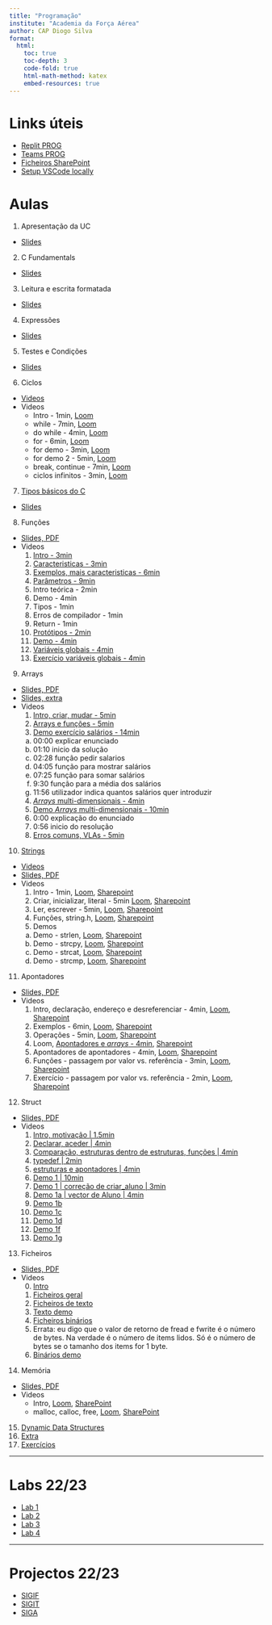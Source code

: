 ```yaml
---
title: "Programação"
institute: "Academia da Força Aérea"
author: CAP Diogo Silva
format: 
  html:
    toc: true
    toc-depth: 3
    code-fold: true
    html-math-method: katex
    embed-resources: true
---
```



# Links úteis

- [Replit PROG](https://replit.com/team/prog-2223-spring)
- [Teams PROG](https://teams.microsoft.com/l/team/19%3adZZ31rCQAvu0eEXj_VSCSn5L8nacNUAkkRmGhTqEFuk1%40thread.tacv2/conversations?groupId=696ce216-60a9-4f1e-87fb-296d6bafc8a2&tenantId=134d2a6d-3191-4c4a-a80b-1b18cb5bdba1)
- [Ficheiros SharePoint](https://academiafaedupt.sharepoint.com/sites/PROG2223Spring/Documentos%20Partilhados/Forms/AllItems.aspx?id=%2Fsites%2FPROG2223Spring%2FDocumentos%20Partilhados%2FGeneral&viewid=9162f8b4%2Def01%2D49b3%2D97a7%2D13cb7be9b804)
- [Setup VSCode locally](https://www.youtube.com/watch?v=HiyfEbbCWT4)


# Aulas

1. Apresentação da UC
  - [Slides](pdf/00_apresentacao_UC.pptx.pdf)
2. C Fundamentals
  - [Slides](markdown/2_fundamentals.html)
3. Leitura e escrita formatada
  - [Slides](markdown/3_formated_io.html)
4. Expressões
  - [Slides](markdown/4_expressoes.html)
5. Testes e Condições
  - [Slides](pdf/03_testes_condicoes.pptx.pdf)
6. Ciclos
  - [Videos](markdown/06_ciclos.hmtl)
  - Videos
    - Intro - 1min, [Loom](https://www.loom.com/share/48dd9bb7662343159bb581f499debdc0)
    - while - 7min, [Loom](https://www.loom.com/share/2b435d2ec2da4165ae5e943a9dc36182)
    - do while - 4min, [Loom](https://www.loom.com/share/69275e49f264496d85c0fde6389f1dd6)
    - for - 6min, [Loom](https://www.loom.com/share/fb94b099d5f04023b024a243b3dfa376)
    - for demo - 3min, [Loom](https://www.loom.com/share/3512230a0dc949dd80054172b6e5d1bf)
    - for demo 2 - 5min, [Loom](https://www.loom.com/share/4a77c55a3af34b6b9e06f7047ade10b1)
    - break, continue - 7min, [Loom](https://www.loom.com/share/cc6c4759e0d146a7beca0bf6eab39838)
    - ciclos infinitos - 3min, [Loom](https://www.loom.com/share/fd69abb573e249db86cec288fa71bcd1)
7. [Tipos básicos do C](#/7_basic_types)
  - [Slides](markdown/7_basic_types.html)
8. Funções
  - [Slides, PDF](pdf/05_funcoes.pptx.pdf)
  - Videos
    1. [Intro - 3min](https://www.loom.com/share/28199e9e95b548db82288bd28de587e0)
    2. [Caracteristicas - 3min](https://www.loom.com/share/cbd82b399f684b03b4b2fba6fed51ed6)
    3. [Exemplos, mais caracteristicas - 6min](https://www.loom.com/share/77f9f39daa334be8bd95f4729feac9e0)
    4. [Parâmetros - 9min](https://www.loom.com/share/1586bc9c822c4822aa1bc80ede29ca37)
      1. Intro teórica - 2min
      2. Demo - 4min
      3. Tipos - 1min
      4. Erros de compilador - 1min
      5. Return - 1min
    5. [Protótipos - 2min](https://www.loom.com/share/9951e3a62822415f904cd20afa0bc180)
    6. [Demo - 4min](https://www.loom.com/share/ee1c7a5efc354011a5d9a2088cbb0cc0)
    7. [Variáveis globais - 4min](https://www.loom.com/share/716217fc1f724df39eebb312d5c2cebf)
    8. [Exercício variáveis globais - 4min](https://www.loom.com/share/1bd159b2d98548d980cf061986c51482)
9. Arrays
  - [Slides, PDF](pdf/06_arrays.pptx.pdf)
  - [Slides, extra](markdown/09_arrays.html)
  - Videos
    1. [Intro, criar, mudar - 5min](https://www.loom.com/share/72db64a535b2489ba91d65010bfadc63)
    2. [Arrays e funções - 5min](https://www.loom.com/share/2ce3044d564e49f9bd11c4ca138e6851)
    3. [Demo exercício salários - 14min](https://www.loom.com/share/2583c4a69d0141de8f1a1271ad92c9e1)
      a. 00:00 explicar enunciado
      b. 01:10 inicio da solução
      c. 02:28 função pedir salarios
      d. 04:05 função para mostrar salários
      e. 07:25 função para somar salários
      f. 9:30 função para a média dos salários
      g. 11:56 utilizador indica quantos salários quer introduzir
    4. [_Arrays_ multi-dimensionais - 4min](https://www.loom.com/share/9316e9020fa74a409f6c492d69dc7b76)
    5. [Demo _Arrays_ multi-dimensionais - 10min](https://www.loom.com/share/2c9dfef1a9f64ae7b84092c4111933cc)
      1. 0:00 explicação do enunciado
      2. 0:56 inicio do resolução
    6. [Erros comuns, VLAs - 5min](https://www.loom.com/share/a5ef7a580a604309b9b3938e3b47552e)
10. [Strings](#/string)
- [Videos](#/string_videos)
- [Slides, PDF](pdf/07_strings.pptx.pdf)
- Videos
  1. Intro - 1min, [Loom](https://www.loom.com/share/052f8b6943a24194a8c230c1ee2b373e), [Sharepoint](https://academiafaedupt.sharepoint.com/:v:/s/PROG2223Spring/EflKPccpx3ZGsIg_mdXQ9WgBNXK8todrctgeiIPzLTMQwQ?e=rnKyXM)
  2. Criar, inicializar, literal - 5min [Loom](https://www.loom.com/share/fa4721a776c3422b8a010c078c6feec9), [Sharepoint](https://academiafaedupt.sharepoint.com/:v:/s/PROG2223Spring/Ed8UpvOvBqZKsBksYk8Jj1kBSqvIkrpLwa6dDwOflHSIKQ?e=HmaEq6)
  3. Ler, escrever - 5min, [Loom](https://www.loom.com/share/fa5d7352b0444e1485d71054e8f8d595), [Sharepoint](https://academiafaedupt.sharepoint.com/:v:/s/PROG2223Spring/EazN3K3j0rxPr1jxJiNaWoYB442Juc2ydb1UzMdV_GO2zw?e=i319iJ)
  4. Funções, string.h, [Loom](https://www.loom.com/share/71ce0707b88f4859bc68e64a3460db35), [Sharepoint](https://academiafaedupt.sharepoint.com/:v:/s/PROG2223Spring/ERFd3N2aXi5EqJcMA3FZAwMBfrLIwlswJgiHFQOtiFY44w?e=3cRImV)
  5. Demos
    a. Demo - strlen, [Loom](https://www.loom.com/share/71db4a4008af4790b87e1e6968aa5bb2), [Sharepoint](https://academiafaedupt.sharepoint.com/:v:/s/PROG2223Spring/Ed5di9hPiixAsB_j1Z9RTt4BFw0-6u5edBTQQY6UKb60vA?e=33hZ2K)
    b. Demo - strcpy, [Loom](https://www.loom.com/share/ee62ce4b631d498e83a8088b201f64fa), [Sharepoint](https://academiafaedupt.sharepoint.com/:v:/s/PROG2223Spring/EWtON_ZHX8lBvLtzfNFGVRkB9yEM7yMCmXFdLF-eRiTHLg?e=AfjcRh)
    c. Demo - strcat, [Loom](https://www.loom.com/share/483befaa51ec4931b6e19752f084d678), [Sharepoint](https://academiafaedupt.sharepoint.com/:v:/s/PROG2223Spring/ETw_d7vexypGkvDlrXrn_IYBmK6s17uTdYXShxpBil7t4Q?e=IW4tEp)
    d. Demo - strcmp, [Loom](https://www.loom.com/share/d70b512fa5f249efadd1c15c78c6044b), [Sharepoint](https://academiafaedupt.sharepoint.com/:v:/s/PROG2223Spring/EVdBbHGKHqFCuKrn_12u2-oBjj5Na_yVBPZb3sfyTpECvQ?e=iJfHwN)
11. Apontadores
  - [Slides, PDF](pdf/08_pointers.pptx.pdf)
  - Videos
    1. Intro, declaração, endereço e desreferenciar - 4min, [Loom](https://www.loom.com/share/637504006dd44b679cc9340ead5f07e7), [Sharepoint](https://academiafaedupt.sharepoint.com/:v:/s/PROG2223Spring/Eco8bQHDApFEjWrpb_V3zS4BqoZnurU5TbifgTKNpMZ7YQ?e=fr5JMs)
    2. Exemplos - 6min, [Loom](https://www.loom.com/share/a11e3238c9a7434a8f70df8324572f52), [Sharepoint](https://academiafaedupt.sharepoint.com/:v:/s/PROG2223Spring/EYCJ_7iig71OkyHH4W2IP-YBqMjtelkSMVPVaJ6duFSCjQ?e=hTMwZr)
    3. Operações - 5min, [Loom](https://www.loom.com/share/6f8dd8ef744a458bb3a53d9be907598b), [Sharepoint](https://academiafaedupt.sharepoint.com/:v:/s/PROG2223Spring/ESlM0vQcOe5OuBmCGXTB5EwB7LODp4BvSsnSfLVxlovg6A?e=faxdJ6)
    4. Loom, [Apontadores e _arrays_ - 4min](https://www.loom.com/share/cfe237b27168414aaaefac3fd0d0a574), [Sharepoint](https://academiafaedupt.sharepoint.com/:v:/s/PROG2223Spring/Ef9Ilw0e1YdPs4FhHnM_IT4BBaDox1ogY5qSrhPKx9MFSA?e=RjczwN)
    5. Apontadores de apontadores - 4min, [Loom](https://www.loom.com/share/ce0ebf11069f4881890057a919dce182), [Sharepoint](https://academiafaedupt.sharepoint.com/:v:/s/PROG2223Spring/EZl17sL3w39GqRhWRQsrI2YBKzAU-sqtiZhDTodu1JhrPA?e=deQeO5)
    6. Funções - passagem por valor vs. referência - 3min, [Loom](https://www.loom.com/share/ba92de73d5e9466eb4272e0cd26e7512), [Sharepoint](https://academiafaedupt.sharepoint.com/:v:/s/PROG2223Spring/EYEbfIMPrtZHiyOhHfBkZGoBw16bCdrw5ToadbufHB7buw?e=S0kBEt)
    7. Exercício - passagem por valor vs. referência - 2min, [Loom](https://www.loom.com/share/ba92de73d5e9466eb4272e0cd26e7512), [Sharepoint](https://academiafaedupt.sharepoint.com/:v:/s/PROG2223Spring/EWPt94J0dFdNpB7XGz33uS4Bu40iOg_vT924r-OVX_g-AQ?e=o3WfTd)

12. Struct
  - [Slides, PDF](pdf/10_struct.pdf)
  - Videos
    1. [Intro, motivação | 1.5min](https://www.loom.com/share/bea2cbd37ce74a7b9d5c7a881169985a)
    2. [Declarar, aceder | 4min](https://www.loom.com/share/b7f6b136b06945deabb4a46d5f96a1f2)
    3. [Comparação, estruturas dentro de estruturas, funções | 4min](https://www.loom.com/share/2ce3c39cdd18400e9a21221f73ecc6bc)
    4. [typedef | 2min](https://www.loom.com/share/9867f03b2f3d4a18a9b2fbeaa4cf08f7)
    5. [estruturas e apontadores | 4min](https://www.loom.com/share/3d28ce3e73e748bf89c3daad774940b5)
    6. [Demo 1 | 10min](https://www.loom.com/share/80c0eace852b42c897bb420b4bd8dcfd)
    7. [Demo 1 | correção de criar_aluno | 3min](https://www.loom.com/share/f6c2db7eb645495dbd207f37fdb7366d)
    8. [Demo 1a | vector de Aluno | 4min](https://www.loom.com/share/e9dc20b505b04c1891e4efd0cea2e548)
    9. [Demo 1b](https://www.loom.com/share/f067103801864b5cb8bc2bcbaa7f4eea)
    10. [Demo 1c](https://www.loom.com/share/6440a24081944296bc94c7e0e768a98b)
    11. [Demo 1d](https://www.loom.com/share/6440a24081944296bc94c7e0e768a98b)
    12. [Demo 1f](https://www.loom.com/share/93b3b54c1b694e91b50bd27513855725)
    13. [Demo 1g](https://www.loom.com/share/ab6294191a52423ca921aacd6c550be6)

13. Ficheiros
  - [Slides, PDF](pdf/11_files.pptx.pdf)
  - Videos
    0. [Intro](https://www.loom.com/share/cbb3b9eac5294664b9d3a021737cb5b8)
    1. [Ficheiros geral](https://www.loom.com/share/9e2d4b6876f445dd861949ac8b2821a1)
    2. [Ficheiros de texto](https://www.loom.com/share/8c334b2f99464207b1c9add3f1a4c1ab)
    3. [Texto demo](https://www.loom.com/share/7181d4a0a92c4bcca7210e693419e9a0)
    4. [Ficheiros binários](https://www.loom.com/share/b40a7131473447f8a14373b36df6a0a5)
      1. Errata: eu digo que o valor de retorno de fread e fwrite é o número de bytes. Na verdade é o número de items lidos. Só é o número de bytes se o tamanho dos items for 1 byte.
    5. [Binários demo](https://www.loom.com/share/2e168ff6137a4f4882a5ef52cb63ffbd)

14. Memória
  - [Slides, PDF](pdf/12_memoria.pptx.pdf)
  - Videos
    - Intro, [Loom](https://www.loom.com/share/2c9e5aa739764e05a8cb664ad0d5afef), [SharePoint](https://academiafaedupt.sharepoint.com/:v:/s/PROG_GERAL/ETOY2CT6fItCq5puj37XmCoBXsxgD4y83VAKejGOrgV4OQ?e=CymNfq)
    - malloc, calloc, free, [Loom](https://www.loom.com/share/35d2a5b215e84870889b33be33f2ef27), [SharePoint](https://academiafaedupt.sharepoint.com/:v:/s/PROG_GERAL/EQFff4qsSb9Dn-ReH2UCUWYB2bMqoVvixznqL5trHK9Nww?e=0VglTO)

15. [Dynamic Data Structures](markdown/15_data_structs_slides.html)
16. [Extra](#/extra)
17. [Exercícios](exercicios.html)


---

# Labs 22/23

- [Lab 1](markdown/labs/2223/lab1_funcoes/lab1_navigation.html)
- [Lab 2](markdown/labs/2223/lab2_array/lab2_stats.html)
- [Lab 3](markdown/labs/2223/lab3_file_struct/lab3.html)
- [Lab 4](markdown/labs/2223/lab4_dynamic_data_structures/lab4_encrypted.html)

---

# Projectos 22/23

- [SIGIF](markdown/projects/2223/enunciado_frota.html)
- [SIGIT](markdown/projects/2223/enunciado_tripulacao.html)
- [SIGA](markdown/projects/2223/enunciado_ativos.html)